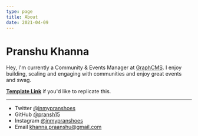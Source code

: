 ```yaml
---
type: page
title: About
date: 2021-04-09
---
```


# Pranshu Khanna

Hey, I'm currently a Community & Events Manager at [GraphCMS](https://graphcms.com). I enjoy building, scaling and engaging with communities and enjoy great events and swag.

[**Template Link**](https://vercel.com/new/git/external?repository-url=https://github.com/vercel-solutions/nextjs-portfolio-starter&project-name=portfolio&repository-name=portfolio) if you'd like to replicate this.

---

- Twitter [@inmypranshoes](https://twitter.com/inmypranshoes)
- GitHub [@pransh15](https://github.com/pransh15)
- Instagram [@inmypranshoes](https://instagram.com/inmypranshoes)
- Email khanna.praanshu@gmail.com
